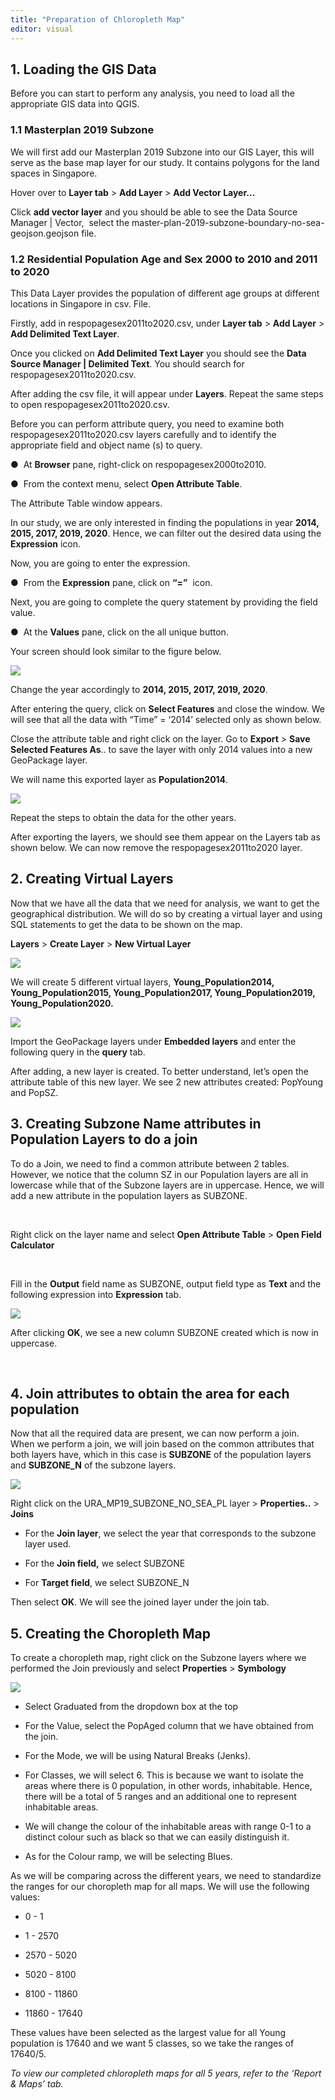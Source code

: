 ```yaml
---
title: "Preparation of Chloropleth Map"
editor: visual
---
```


## 1. Loading the GIS Data

Before you can start to perform any analysis, you need to load all the appropriate GIS data into QGIS.

### 1.1 Masterplan 2019 Subzone

We will first add our Masterplan 2019 Subzone into our GIS Layer, this will serve as the base map layer for our study. It contains polygons for the land spaces in Singapore.

Hover over to **Layer tab** \> **Add Layer** \> **Add Vector Layer\...**

Click **add vector layer** and you should be able to see the Data Source Manager \| Vector,  select the master-plan-2019-subzone-boundary-no-sea-geojson.geojson file.

### 1.2 Residential Population Age and Sex 2000 to 2010 and 2011 to 2020

This Data Layer provides the population of different age groups at different locations in Singapore in csv. File.

Firstly, add in respopagesex2011to2020.csv, under **Layer tab** \> **Add Layer** \> **Add Delimited Text Layer**.

Once you clicked on **Add Delimited Text Layer** you should see the **Data Source Manager \| Delimited Text**. You should search for respopagesex2011to2020.csv.

After adding the csv file, it will appear under **Layers**. Repeat the same steps to open respopagesex2011to2020.csv.

Before you can perform attribute query, you need to examine both respopagesex2011to2020.csv layers carefully and to identify the appropriate field and object name (s) to query.

●  At **Browser** pane, right-click on respopagesex2000to2010.

●  From the context menu, select **Open Attribute Table**.

The Attribute Table window appears.

In our study, we are only interested in finding the populations in year **2014, 2015, 2017, 2019, 2020**. Hence, we can filter out the desired data using the **Expression** icon.

Now, you are going to enter the expression.

●  From the **Expression** pane, click on **"="**  icon.

Next, you are going to complete the query statement by providing the field value.

●  At the **Values** pane, click on the all unique button.

Your screen should look similar to the figure below.

![](images/chloropleth%201-01.jpg)

Change the year accordingly to **2014, 2015, 2017, 2019, 2020**.

After entering the query, click on **Select Features** and close the window. We will see that all the data with "Time" = '2014' selected only as shown below.

Close the attribute table and right click on the layer. Go to **Export** \> **Save Selected Features As**.. to save the layer with only 2014 values into a new GeoPackage layer.

We will name this exported layer as **Population2014**.

![](images/chloropleth%202-01.jpg)

Repeat the steps to obtain the data for the other years.

After exporting the layers, we should see them appear on the Layers tab as shown below. We can now remove the respopagesex2011to2020 layer.

## 2. Creating Virtual Layers

Now that we have all the data that we need for analysis, we want to get the geographical distribution. We will do so by creating a virtual layer and using SQL statements to get the data to be shown on the map.

**Layers** \> **Create Layer** \> **New Virtual Layer**

![](images/chloro3-01.jpg)

We will create 5 different virtual layers, **Young_Population2014, Young_Population2015, Young_Population2017, Young_Population2019, Young_Population2020.**

![](images/chloro4-01.jpg)

Import the GeoPackage layers under **Embedded layers** and enter the following query in the **query** tab.

After adding, a new layer is created. To better understand, let's open the attribute table of this new layer. We see 2 new attributes created: PopYoung and PopSZ.

## 3. Creating Subzone Name attributes in Population Layers to do a join

To do a Join, we need to find a common attribute between 2 tables. However, we notice that the column SZ in our Population layers are all in lowercase while that of the Subzone layers are in uppercase. Hence, we will add a new attribute in the population layers as SUBZONE.

 

Right click on the layer name and select **Open Attribute Table** \> **Open Field Calculator**

 

Fill in the **Output** field name as SUBZONE, output field type as **Text** and the following expression into **Expression** tab.

![](images/chloro5-01.jpg)

After clicking **OK**, we see a new column SUBZONE created which is now in uppercase.

\

## 4. Join attributes to obtain the area for each population

Now that all the required data are present, we can now perform a join. When we perform a join, we will join based on the common attributes that both layers have, which in this case is **SUBZONE** of the population layers and **SUBZONE_N** of the subzone layers.

![](images/chloro6-02.jpg)

Right click on the URA_MP19_SUBZONE_NO_SEA_PL layer \> **Properties..** \> **Joins**

-   For the **Join layer**, we select the year that corresponds to the subzone layer used.

-   For the **Join field,** we select SUBZONE

-   For **Target field**, we select SUBZONE_N

Then select **OK**. We will see the joined layer under the join tab.

## 5. Creating the Choropleth Map

To create a choropleth map, right click on the Subzone layers where we performed the Join previously and select **Properties** \> **Symbology**

![](images/chloro7-01.jpg)

-   Select Graduated from the dropdown box at the top

-   For the Value, select the PopAged column that we have obtained from the join.

-   For the Mode, we will be using Natural Breaks (Jenks).

-   For Classes, we will select 6. This is because we want to isolate the areas where there is 0 population, in other words, inhabitable. Hence, there will be a total of 5 ranges and an additional one to represent inhabitable areas.

-   We will change the colour of the inhabitable areas with range 0-1 to a distinct colour such as black so that we can easily distinguish it.

-   As for the Colour ramp, we will be selecting Blues.

As we will be comparing across the different years, we need to standardize the ranges for our choropleth map for all maps. We will use the following values:

-   0 - 1

-   1 - 2570

-   2570 - 5020

-   5020 - 8100

-   8100 - 11860

-   11860 - 17640

These values have been selected as the largest value for all Young population is 17640 and we want 5 classes, so we take the ranges of 17640/5.

*To view our completed chloropleth maps for all 5 years, refer to the 'Report & Maps' tab.*\
\
